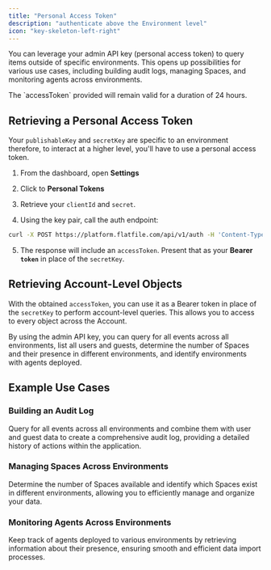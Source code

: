 ```yaml
---
title: "Personal Access Token"
description: "authenticate above the Environment level"
icon: "key-skeleton-left-right"
---
```


<Snippet file="shared/dxpbanner.mdx" />

You can leverage your admin API key (personal access token) to query items
outside of specific environments. This opens up possibilities for various use
cases, including building audit logs, managing Spaces, and monitoring agents
across environments.

<Note>
  The `accessToken` provided will remain valid for a duration of 24 hours.
</Note>

## Retrieving a Personal Access Token

Your `publishableKey` and `secretKey` are specific to an environment therefore,
to interact at a higher level, you'll have to use a personal access token.

1. From the dashboard, open **Settings**
2. Click to **Personal Tokens**
3. Retrieve your `clientId` and `secret`.

4. Using the key pair, call the auth endpoint:

```bash
curl -X POST https://platform.flatfile.com/api/v1/auth -H 'Content-Type: application/json' -d '{"clientId":"1234-1234", "secret":"1234-1234"}'
```

5. The response will include an `accessToken`. Present that as your **Bearer
   `token`** in place of the `secretKey`.

## Retrieving Account-Level Objects

With the obtained `accessToken`, you can use it as a Bearer token in place of
the `secretKey` to perform account-level queries. This allows you to access to
every object across the Account.

By using the admin API key, you can query for all events across all
environments, list all users and guests, determine the number of Spaces and
their presence in different environments, and identify environments with agents
deployed.

## Example Use Cases

### Building an Audit Log

Query for all events across all environments and combine them with user and
guest data to create a comprehensive audit log, providing a detailed history of
actions within the application.

### Managing Spaces Across Environments

Determine the number of Spaces available and identify which Spaces exist in
different environments, allowing you to efficiently manage and organize your
data.

### Monitoring Agents Across Environments

Keep track of agents deployed to various environments by retrieving information
about their presence, ensuring smooth and efficient data import processes.
